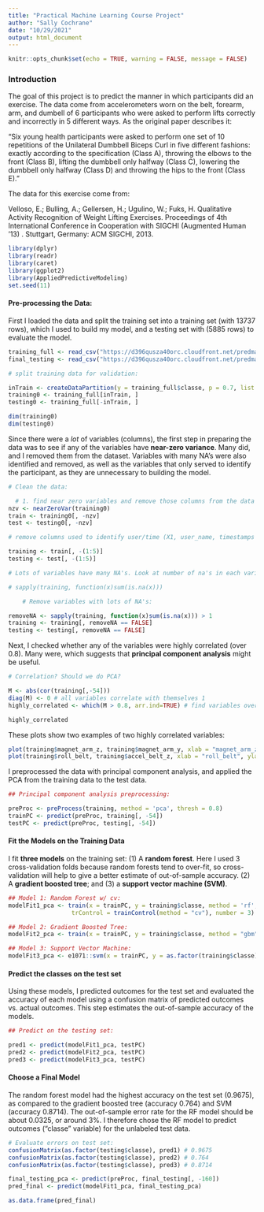 ```yaml
---
title: "Practical Machine Learning Course Project"
author: "Sally Cochrane"
date: "10/29/2021"
output: html_document
---
```


```r
knitr::opts_chunk$set(echo = TRUE, warning = FALSE, message = FALSE) 
```
### Introduction  

The goal of this project is to predict the manner in which participants did an exercise. The data come from accelerometers worn on the belt, forearm, arm, and dumbell of 6 participants who were asked to perform lifts correctly and incorrectly in 5 different ways. As the original paper describes it:   

"Six young health participants were asked to perform one set of 10 repetitions of the Unilateral Dumbbell Biceps Curl in five different fashions: exactly according to the specification (Class A), throwing the elbows to the front (Class B), lifting the dumbbell only halfway (Class C), lowering the dumbbell only halfway (Class D) and throwing the hips to the front (Class E)."

The data for this exercise come from: 

Velloso, E.; Bulling, A.; Gellersen, H.; Ugulino, W.; Fuks, H. Qualitative Activity Recognition of Weight Lifting Exercises. Proceedings of 4th International Conference in Cooperation with SIGCHI (Augmented Human '13) . Stuttgart, Germany: ACM SIGCHI, 2013.  


```r
library(dplyr)
library(readr)
library(caret)
library(ggplot2)
library(AppliedPredictiveModeling)
set.seed(11)
```

#### Pre-processing the Data: 

First I loaded the data and split the training set into a training set (with 13737 rows), which I used to build my model, and a testing set with (5885 rows) to evaluate the model. 

```r
training_full <- read_csv("https://d396qusza40orc.cloudfront.net/predmachlearn/pml-training.csv")
final_testing <- read_csv("https://d396qusza40orc.cloudfront.net/predmachlearn/pml-testing.csv")
```

```r
# split training data for validation: 

inTrain <- createDataPartition(y = training_full$classe, p = 0.7, list = FALSE)
training0 <- training_full[inTrain, ]
testing0 <- training_full[-inTrain, ]

dim(training0)
dim(testing0)
```

Since there were a _lot_ of variables (columns), the first step in preparing the data was to see if any of the variables have **near-zero variance**. Many did, and I removed them from the dataset. Variables with many NA's were also identified and removed, as well as the variables that only served to identify the participant, as they are unnecessary to building the model. 

```r
# Clean the data: 

  # 1. find near zero variables and remove those columns from the data set: 
nzv <- nearZeroVar(training0)
train <- training0[, -nzv]
test <- testing0[, -nzv]

# remove columns used to identify user/time (X1, user_name, timestamps 1 and 2, converted timestamp).

training <- train[, -(1:5)]
testing <- test[, -(1:5)]

# Lots of variables have many NA's. Look at number of na's in each variable: [not run to save space]

# sapply(training, function(x)sum(is.na(x)))

    # Remove variables with lots of NA's: 

removeNA <- sapply(training, function(x)sum(is.na(x))) > 1
training <- training[, removeNA == FALSE]
testing <- testing[, removeNA == FALSE]
```

Next, I checked whether any of the variables were highly correlated (over 0.8). Many were, which suggests that **principal component analysis** might be useful. 

```r
# Correlation? Should we do PCA?

M <- abs(cor(training[,-54]))
diag(M) <- 0 # all variables correlate with themselves 1
highly_correlated <- which(M > 0.8, arr.ind=TRUE) # find variables over .8 correlated

highly_correlated
```

These plots show two examples of two highly correlated variables: 
```r
plot(training$magnet_arm_z, training$magnet_arm_y, xlab = "magnet_arm_z", ylab = "magnet_arm_y")
plot(training$roll_belt, training$accel_belt_z, xlab = "roll_belt", ylab = "accel_belt_z")

```

I preprocessed the data with principal component analysis, and applied the PCA from the training data to the test data. 
```r
## Principal component analysis preprocessing: 

preProc <- preProcess(training, method = 'pca', thresh = 0.8)
trainPC <- predict(preProc, training[, -54])
testPC <- predict(preProc, testing[, -54])
```

#### Fit the Models on the Training Data

I fit **three models** on the training set: (1) A **random forest**. Here I used 3 cross-validation folds because random forests tend to over-fit, so cross-validation will help to give a better estimate of out-of-sample accuracy. (2) A **gradient boosted tree**; and (3) a **support vector machine (SVM)**.   
 

```r
## Model 1: Random Forest w/ cv: 
modelFit1_pca <- train(x = trainPC, y = training$classe, method = 'rf', 
                  trControl = trainControl(method = "cv"), number = 3)

## Model 2: Gradient Boosted Tree: 
modelFit2_pca <- train(x = trainPC, y = training$classe, method = "gbm", verbose = FALSE)

## Model 3: Support Vector Machine:
modelFit3_pca <- e1071::svm(x = trainPC, y = as.factor(training$classe)) 

```

#### Predict the classes on the test set
Using these models, I predicted outcomes for the test set and evaluated the accuracy of each model using a confusion matrix of predicted outcomes vs. actual outcomes. This step estimates the out-of-sample accuracy of the models. 

```r
## Predict on the testing set: 

pred1 <- predict(modelFit1_pca, testPC)
pred2 <- predict(modelFit2_pca, testPC)
pred3 <- predict(modelFit3_pca, testPC)

```

#### Choose a Final Model
The random forest model had the highest accuracy on the test set (0.9675), as compared to the gradient boosted tree (accuracy 0.764) and SVM (accuracy 0.8714). The out-of-sample error rate for the RF model should be about 0.0325, or around 3%. I therefore chose the RF model to predict outcomes ("classe" variable) for the unlabeled test data.  


```r

# Evaluate errors on test set: 
confusionMatrix(as.factor(testing$classe), pred1) # 0.9675  
confusionMatrix(as.factor(testing$classe), pred2) # 0.764   
confusionMatrix(as.factor(testing$classe), pred3) # 0.8714    
```

```r

final_testing_pca <- predict(preProc, final_testing[, -160])
pred_final <- predict(modelFit1_pca, final_testing_pca)

as.data.frame(pred_final)
```

